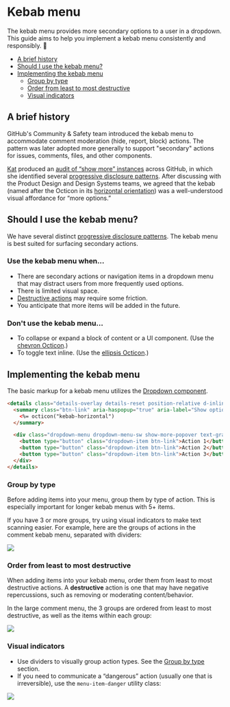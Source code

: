 # Kebab menu
The kebab menu provides more secondary options to a user in a dropdown. This guide aims to help you implement a kebab menu consistently and responsibly. 🍡

* [A brief history](#a-brief-history)
* [Should I use the kebab menu?](#should-i-use-the-kebab-menu)
* [Implementing the kebab menu](#implementing-the-kebab-menu)
  * [Group by type](#group-by-type)
  * [Order from least to most destructive](#order-from-least-to-most-destructive)
  * [Visual indicators](#visual-indicators)

## A brief history
GitHub's Community & Safety team introduced the kebab menu to accommodate comment moderation (hide, report, block) actions. The pattern was later adopted more generally to support "secondary" actions for issues, comments, files, and other components.

[Kat](https://github.com/katmeister) produced an [audit of “show more” instances](https://github.com/github/design-systems/issues/379) across GitHub, in which she identified several [progressive disclosure patterns](..). After discussing with the Product Design and Design Systems teams, we agreed that the kebab (named after the Octicon in its [horizontal orientation](https://octicons.github.com/icon/kebab-horizontal/)) was a well-understood visual affordance for “more options.”

## Should I use the kebab menu?
We have several distinct [progressive disclosure patterns](..). The kebab menu is best suited for surfacing secondary actions.

### Use the kebab menu when...
- There are secondary actions or navigation items in a dropdown menu that may distract users from more frequently used options.
- There is limited visual space.
- [Destructive actions](#order-from-least-to-most-destructive) may require some friction.
- You anticipate that more items will be added in the future.

### Don't use the kebab menu...
- To collapse or expand a block of content or a UI component. (Use the  [chevron Octicon](https://octicons.github.com/icon/chevron-down/).)
- To toggle text inline. (Use the [ellipsis Octicon](https://octicons.github.com/icon/ellipsis/).)

## Implementing the kebab menu
The basic markup for a kebab menu utilizes the [Dropdown component](https://styleguide.github.com/primer/components/dropdown/).

```html
<details class="details-overlay details-reset position-relative d-inline-block">
  <summary class="btn-link" aria-haspopup="true" aria-label="Show options">
    <%= octicon("kebab-horizontal")
  </summary>

  <div class="dropdown-menu dropdown-menu-sw show-more-popover text-gray-dark anim-scale-in" role="menu">
    <button type="button" class="dropdown-item btn-link">Action 1</button>
    <button type="button" class="dropdown-item btn-link">Action 2</button>
    <button type="button" class="dropdown-item btn-link">Action 3</button>
  </div>
</details>
```

### Group by type
Before adding items into your menu, group them by type of action. This is especially important for longer kebab menus with 5+ items.

If you have 3 or more groups, try using visual indicators to make text scanning easier. For example, here are the groups of actions in the comment kebab menu, separated with dividers:

![](https://user-images.githubusercontent.com/13490001/46439994-fba67c00-c716-11e8-964d-9e28fef04a8f.png)

### Order from least to most destructive
When adding items into your kebab menu, order them from least to most destructive actions. A **destructive** action is one that may have negative repercussions, such as removing or moderating content/behavior.

In the large comment menu, the 3 groups are ordered from least to most destructive, as well as the items within each group:

![](https://user-images.githubusercontent.com/13490001/46439995-fba67c00-c716-11e8-9142-d2772d4ff7e4.png)

### Visual indicators
- Use dividers to visually group action types. See the [Group by type](#group-by-type) section.
- If you need to communicate a “dangerous” action (usually one that is irreversible), use the  `menu-item-danger` utility class:

![](https://user-images.githubusercontent.com/13490001/46439993-fba67c00-c716-11e8-8579-b7cc66c920e2.png)
